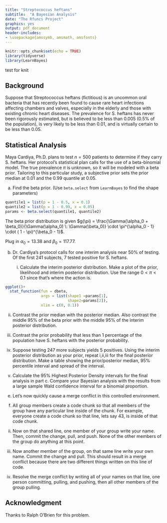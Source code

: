 ```yaml
---
title: "Streptococcus heftans"
subtitle:  "A Bayesian Analysis"
date: "The Rfuncs Project"
graphics: yes
output: pdf_document
header-includes: 
- \usepackage{amssymb, amsmath, amsfonts}
---
```


```r
knitr::opts_chunk$set(echo = TRUE)
library(tidyverse)
library(LearnBayes)
```

test for knit

## Background

Suppose that Streptococcus heftans (fictitious) is an uncommon oral bacteria that has recently been found to cause rare heart infections affecting chambers and valves, especially in the elderly and those with existing chronic heart diseases. The prevalence for S. heftans has never been rigorously estimated, but is believed to be less than 0.005 (0.5% of the population), is very likely to be less than 0.01, and is virtually certain to be less than 0.05.

## Statistical Analysis

Maya Cardiya, Ph.D. plans to test $n=500$ patients to determine if they carry S. heftans. Her protocol's statistical plan calls for the use of a beta-binomial model. The true prevalence $\pi$ is unknown, so it will be modeled with a beta prior.  Tailoring to this particular study, a subjective prior sets the prior median at 0.01 and the 0.99 quantile at 0.05. 

a. Find the beta prior. (Use `beta.select` from `LearnBayes` to find the shape parameters)


```r
quantile1 = list(p = 1 - 0.5, x = 0.1)
quantile2 = list(p = 1 - 0.99, x = 0.05)
params <- beta.select(quantile1, quantile2)
```

The beta prior distribution is given $g(\pi) = \frac{\Gamma(\alpha_0 + \beta_0)}{\Gamma(\alpha_0) \: \Gamma(\beta_0)} \cdot \pi^{\alpha_0 - 1} \cdot ( 1 - \pi)^{\beta_0 - 1}$.

Plug in $\alpha_0 = 13.38$ and $\beta_0 = 117.77$.

\begin{align*}
g(\pi) &= \frac{\Gamma(\alpha_0 + \beta_0)}{\Gamma(\alpha_0) \: \Gamma(\beta_0)} \cdot \pi^{\alpha_0 - 1} \cdot ( 1 - \pi)^{\beta_0 - 1} \\
&= \frac{\Gamma(13.38 + 117.77)}{\Gamma(13.38) \: \Gamma(117.77)} \cdot \pi^{13.38 - 1} \cdot ( 1 - \pi)^{117.77 - 1} \\
&= \frac{\Gamma(131.15)}{\Gamma(13.38) \: \Gamma(117.77)} \cdot \pi^{12.38} \cdot ( 1 - \pi)^{116.77} \\
&= 8.046574\times 10^{18} \cdot \pi^{12.38} \cdot ( 1 - \pi)^{116.77} \\
\end{align*}


b. Dr. Cardiya's protocol calls for one interim analysis near 50\% of testing. Of the first 241 subjects, 7 tested positive for S. heftans. 

   i. Calculate the interim posterior distribution. Make a plot of the prior, likelihood and interim posterior distribution. Use the range $0 < \pi < 0.1$ since that's where the action is.

```r
ggplot()+
  stat_function(fun = dbeta,
                args = list(shape1 =params[1],
                            shape2=params[2]),
                xlim = c(0, 0.1))
```

   ii. Contrast the prior median with the posterior median. Also contrast the middle 95\% of the beta prior with the middle 95\% of the interim posterior distribution. 


   iii. Contrast the prior probability that less than 1 percentage of the population have S. heftans with the posterior probability. 

c. Suppose testing 247 more subjects yields 5 positives. Using the interim posterior distribution as your prior, repeat i,ii,iii for the final posterior distribution. Make a table showing the prior/posterior median, 95\% percentile interval and spread of the interval.


d. Calculate the 95\% Highest Posterior Density intervals for the final analysis in part c. Compare your Bayesian analysis with the results from a large sample Wald confidence interval for a binomial proportion.

e. Let's now quickly cause a merge conflict in this controlled environment.
  
  i. All group members create a code chunk so that all members of the group have any particular line inside of the chunk. For example, everyone create a code chunk so that line, lets say 43, is inside of that code chunk. 
  
  ii. Now on that shared line, one member of your group write your name. Then, commit the change, pull, and push. None of the other members of the group do anything at this point.
  
  iii. Now another member of the group, on that same line write your own name. Commit the change and pull. This should result in a merge conflict because there are two different things written on this line of code. 
  
  iv. Resolve the merge conflict by writing all of your names on that line, one person committing, pulling, and pushing, then all other members of the group pulling.

## Acknowledgment

Thanks to Ralph O'Brien for this problem.
